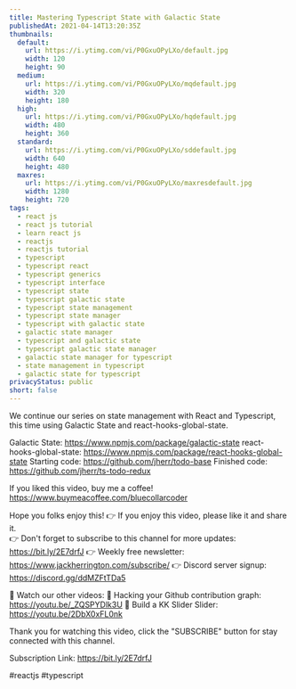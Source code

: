 ```yaml
---
title: Mastering Typescript State with Galactic State
publishedAt: 2021-04-14T13:20:35Z
thumbnails:
  default:
    url: https://i.ytimg.com/vi/P0GxuOPyLXo/default.jpg
    width: 120
    height: 90
  medium:
    url: https://i.ytimg.com/vi/P0GxuOPyLXo/mqdefault.jpg
    width: 320
    height: 180
  high:
    url: https://i.ytimg.com/vi/P0GxuOPyLXo/hqdefault.jpg
    width: 480
    height: 360
  standard:
    url: https://i.ytimg.com/vi/P0GxuOPyLXo/sddefault.jpg
    width: 640
    height: 480
  maxres:
    url: https://i.ytimg.com/vi/P0GxuOPyLXo/maxresdefault.jpg
    width: 1280
    height: 720
tags:
  - react js
  - react js tutorial
  - learn react js
  - reactjs
  - reactjs tutorial
  - typescript
  - typescript react
  - typescript generics
  - typescript interface
  - typescript state
  - typescript galactic state
  - typescript state management
  - typescript state manager
  - typescript with galactic state
  - galactic state manager
  - typescript and galactic state
  - typescript galactic state manager
  - galactic state manager for typescript
  - state management in typescript
  - galactic state for typescript
privacyStatus: public
short: false
---
```

  
  We continue our series on state management with React and Typescript, this time using Galactic State and react-hooks-global-state.

Galactic State: https://www.npmjs.com/package/galactic-state
react-hooks-global-state: https://www.npmjs.com/package/react-hooks-global-state
Starting code: https://github.com/jherr/todo-base
Finished code: https://github.com/jherr/ts-todo-redux

If you liked this video, buy me a coffee! https://www.buymeacoffee.com/bluecollarcoder

Hope you folks enjoy this!
👉 If you enjoy this video, please like it and share it.    
👉 Don't forget to subscribe to this channel for more updates: https://bit.ly/2E7drfJ
👉 Weekly free newsletter: https://www.jackherrington.com/subscribe/
👉 Discord server signup: https://discord.gg/ddMZFtTDa5

💢 Watch our other videos:
💟 Hacking your Github contribution graph: https://youtu.be/_ZQSPYDlk3U
💟 Build a KK Slider Slider: https://youtu.be/2DbX0xFL0nk

Thank you for watching this video, click the "SUBSCRIBE" button for stay connected with this channel. 

Subscription Link:  https://bit.ly/2E7drfJ

#reactjs #typescript
  